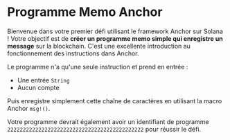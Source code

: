 # Programme Memo Anchor

Bienvenue dans votre premier défi utilisant le framework Anchor sur Solana ! Votre objectif est de **créer un programme memo simple qui enregistre un message** sur la blockchain. C'est une excellente introduction au fonctionnement des instructions dans Anchor.

Le programme n'a qu'une seule instruction et prend en entrée :

- Une entrée `String`
- Aucun compte

Puis enregistre simplement cette chaîne de caractères en utilisant la macro Anchor `msg!()`.

Votre programme devrait également avoir un identifiant de programme `22222222222222222222222222222222222222222222` pour réussir le défi.

